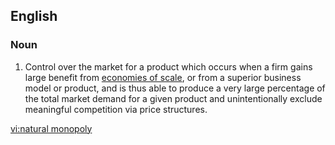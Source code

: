 ==English==
===Noun===
{{wikipedia}}
{{en-noun|sg=[[natural]] [[monopoly]]|natural monopolies}}
# Control over the market for a product which occurs when a firm gains large benefit from [[economies of scale]], or from a superior business model or product, and is thus able to produce a very large percentage of the total market demand for a given product and unintentionally exclude meaningful competition via price structures.

[[vi:natural monopoly]]